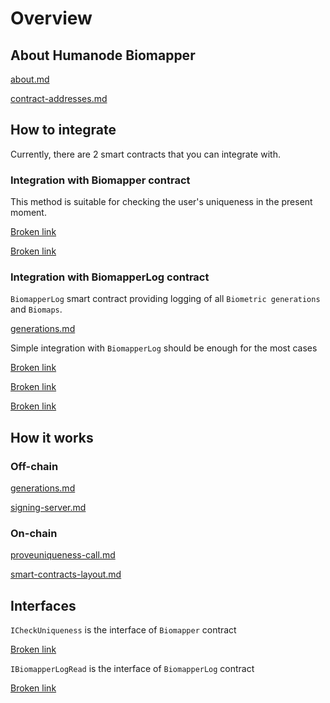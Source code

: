 # Overview

## About Humanode Biomapper

[about.md](about.md)

[contract-addresses.md](contract-addresses.md)

## How to integrate

Currently, there are 2 smart contracts that you can integrate with.

### Integration with Biomapper contract

This method is suitable for checking the user's uniqueness in the present moment.

[Broken link](broken-reference)

[Broken link](broken-reference)

### Integration with BiomapperLog contract

`BiomapperLog` smart contract providing logging of all `Biometric generations` and `Biomaps`.

[generations.md](generations.md)

Simple integration with `BiomapperLog` should be enough for the most cases

[Broken link](broken-reference)

[Broken link](broken-reference)

[Broken link](broken-reference)

## How it works

### Off-chain

[generations.md](generations.md)

[signing-server.md](implementation-details/signing-server.md)

### On-chain

[proveuniqueness-call.md](implementation-details/proveuniqueness-call.md)

[smart-contracts-layout.md](implementation-details/smart-contracts-layout.md)

## Interfaces

`ICheckUniqueness` is the interface of `Biomapper` contract

[Broken link](broken-reference)

`IBiomapperLogRead` is the interface of `BiomapperLog` contract

[Broken link](broken-reference)
